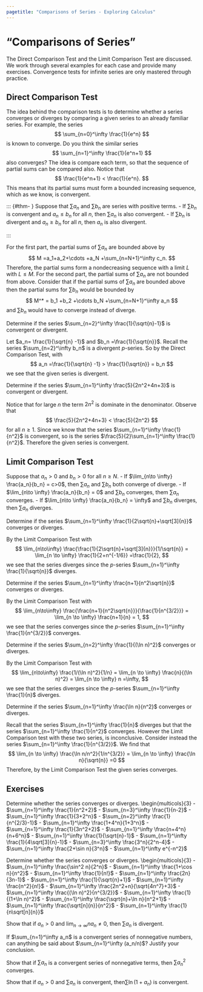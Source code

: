 ```yaml
---
pagetitle: "Comparisons of Series - Exploring Calculus"
---
```

# "Comparisons of Series"


The Direct Comparison Test and the Limit Comparison Test are discussed. We work through several examples for each case and provide many exercises. Convergence tests for infinite series are only mastered through practice.


## Direct Comparison Test

The idea behind the comparison tests is to determine whether a series converges or diverges by comparing a given series to an already familiar series. 
For example, the series 
$$
\sum_{n=0}^\infty \frac{1}{e^n}
$$ 
is known to converge. 
Do you think the similar series
$$
\sum_{n=1}^\infty \frac{1}{e^n+1}
$$
also converges?
The idea is compare each term, so that the sequence of partial sums can be compared also. 
Notice that 
$$
\frac{1}{e^n+1} < \frac{1}{e^n}.
$$
This means that its partial sums must form a bounded increasing sequence, which as we know, is convergent. 



::: {#thm- } \label{Direct Comparison Test}
Suppose that $\sum a_n$ and $\sum b_n$ are series with positive terms. 
 - If $\sum b_n$ is convergent and $a_n\leq b_n$ for all $n$, then $\sum a_n$ is also convergent.
- If  $\sum b_n$ is divergent and $a_n \geq b_n$ for all $n$, then $a_n$ is also divergent. 
 
::: 

::: {.proof }
For the first part, the partial sums of $\sum a_n$ are bounded above by 
$$
M =a_1+a_2+\cdots +a_N +\sum_{n=N+1}^\infty c_n.
$$
Therefore, the partial sums form a nondecreasing sequence with a limit $L$ with $L\leq M$.
For the second part, the partial sums of $\sum a_n$ are not bounded from above.
Consider that if the partial sums of $\sum a_n$ are bounded above then the partial sums for $\sum b_n$ would be bounded by 
$$
M^* = b_1 +b_2 +\cdots b_N +\sum_{n=N+1}^\infty a_n
$$
and $\sum b_n$ would have to converge instead of diverge. 
::: 

::: {#exm- } 
Determine if the series $\sum_{n=2}^\infty \frac{1}{\sqrt{n}-1}$ is convergent or divergent.  
::: 

::: {.solution }
Let $a_n= \frac{1}{\sqrt{n} -1}$ and $b_n =\frac{1}{\sqrt{n}}$. 
Recall the series $\sum_{n=2}^\infty b_n$ is a divergent $p$-series. 
So by the Direct Comparison Test, with 
$$
a_n =\frac{1}{\sqrt{n} -1} > \frac{1}{\sqrt{n}} = b_n
$$
we see that the given series is divergent. 
::: 

::: {#exm- } 
Determine if the series $\sum_{n=1}^\infty \frac{5}{2n^2+4n+3}$ is convergent or divergent.  
::: 

::: {.solution }
Notice that for large $n$ the term $2n^2$ is dominate in the denominator. Observe that
$$
\frac{5}{2n^2+4n+3} < \frac{5}{2n^2}
$$
for all $n\geq 1$. 
Since we know that the series $\sum_{n=1}^\infty \frac{1}{n^2}$ is convergent, so is the series $\frac{5}{2}\sum_{n=1}^\infty \frac{1}{n^2}$.
Therefore the given series is convergent. 
::: 


## Limit Comparison Test

::: {#thm- } 
Suppose that $a_n>0$ and $b_n>0$ for all $n\geq N$.
 - If $\lim_{n\to \infty} \frac{a_n}{b_n} = c>0$, then $\sum a_n$ and $\sum b_n$ both converge of diverge. 
- If $\lim_{n\to \infty} \frac{a_n}{b_n} = 0$ and $\sum b_n$ converges, them $\sum a_n$ converges. 
- If $\lim_{n\to \infty} \frac{a_n}{b_n} = \infty$ and $\sum b_n$ diverges, then $\sum a_n$ diverges. 
 
::: 


::: {#exm- } 
Determine if the series $\sum_{n=1}^\infty \frac{1}{2\sqrt{n}+\sqrt[3]{n}}$ converges or diverges. 
::: 

::: {.solution }
By the Limit Comparison Test with
$$
\lim_{n\to\infty} \frac{\frac{1}{2\sqrt{n}+\sqrt[3]{n}}}{1/\sqrt{n}} = \lim_{n \to \infty} \frac{1}{2+n^{-1/6}} =\frac{1}{2},
$$
we see that the series diverges since the $p$-series $\sum_{n=1}^\infty \frac{1}{\sqrt{n}}$ diverges.
::: 

::: {#exm- } 
Determine if the series $\sum_{n=1}^\infty \frac{n+1}{n^2\sqrt{n}}$ converges or diverges. 
::: 

::: {.solution }
By the Limit Comparison Test with
$$
\lim_{n\to\infty} \frac{\frac{n+1}{n^2\sqrt{n}}}{\frac{1}{n^{3/2}}} = \lim_{n \to \infty} \frac{n+1}{n} = 1, 
$$
we see that the series converges since the $p$-series $\sum_{n=1}^\infty \frac{1}{n^{3/2}}$ converges.
::: 

::: {#exm- } 
Determine if the series $\sum_{n=2}^\infty \frac{1}{(\ln n)^2}$ converges or diverges. 
::: 

::: {.solution }
By the Limit Comparison Test with
$$
\lim_{n\to\infty} \frac{1/(\ln n)^2}{1/n} = \lim_{n \to \infty} \frac{n}{(\ln n)^2} = \lim_{n \to \infty} n =\infty, 
$$
we see that the series diverges since the $p$-series $\sum_{n=1}^\infty \frac{1}{n}$ diverges.
::: 


::: {#exm- } 
Determine if the series $\sum_{n=1}^\infty \frac{\ln n}{n^2}$ converges or diverges. 
::: 

::: {.solution }
Recall that the series $\sum_{n=1}^\infty \frac{1}{n}$ diverges but that the series $\sum_{n=1}^\infty \frac{1}{n^2}$ converges. 
However the Limit Comparison test with these two series, is inconclusive. 
Consider instead the series $\sum_{n=1}^\infty \frac{1}{n^{3/2}}$.
We find that 
$$
\lim_{n \to \infty} \frac{\ln n/n^2}{1/n^{3/2}} 
= \lim_{n \to \infty} \frac{\ln n}{\sqrt{n}} 
=0
$$
Therefore, by the Limit Comparison Test the given series converges. 
::: 



## Exercises

::: {#exr- } 
Determine whether the series converges or diverges. 
\begin{multicols}{3}
 - $\sum_{n=1}^\infty \frac{1}{n^2+2}$
- $\sum_{n=3}^\infty \frac{1}{n-2}$
- $\sum_{n=1}^\infty \frac{1}{3+2^n}$
- $\sum_{n=2}^\infty \frac{1}{n^{2/3}-1}$
- $\sum_{n=1}^\infty \frac{1+4^n}{1+3^n}$
- $\sum_{n=1}^\infty \frac{1}{3n^2+2}$
- $\sum_{n=1}^\infty \frac{n+4^n}{n+6^n}$
- $\sum_{n=1}^\infty \frac{1}{\sqrt{n}-1}$
- $\sum_{n=1}^\infty \frac{1}{4\sqrt[3]{n}-1}$
- $\sum_{n=3}^\infty \frac{3^n}{2^n-4}$
- $\sum_{n=1}^\infty \frac{2+\sin n}{3^n}$
- $\sum_{n=1}^\infty e^{-n^2}$
 
 
::: 


::: {#exr- } 
Determine whether the series converges or diverges. 
\begin{multicols}{3}
 - $\sum_{n=1}^\infty \frac{\sin^2 n}{2^n}$
- $\sum_{n=1}^\infty \frac{1+\cos n}{n^2}$
- $\sum_{n=1}^\infty \frac{1}{n!}$
- $\sum_{n=1}^\infty \frac{2n}{3n-1}$
- $\sum_{n=1}^\infty \frac{1}{\sqrt{n}+1}$
- $\sum_{n=1}^\infty \frac{n^2}{n!}$
- $\sum_{n=1}^\infty \frac{2n^2+n}{\sqrt{4n^7}+3}$
- $\sum_{n=1}^\infty \frac{(\ln n)^2}{n^{3/2}}$
- $\sum_{n=1}^\infty \frac{1}{(1+\ln n)^2}$
- $\sum_{n=1}^\infty \frac{\sqrt{n}+\ln n}{n^2+1}$
- $\sum_{n=1}^\infty \frac{\sqrt[n]{n}}{n^2}$
- $\sum_{n=1}^\infty \frac{1}{n\sqrt[n]{n}}$
 
 
::: 

::: {#exr- } 
Show that if $a_n > 0$  and $\lim_{n\to \infty} n a_n \neq 0$, then $\sum a_n$ is divergent. 
::: 

::: {#exr- } 
If $\sum_{n=1}^\infty a_n$ is a convergent series of nonnegative numbers, can anything be said about $\sum_{n=1}^\infty (a_n/n)$? Justify your conclusion. 
::: 

::: {#exr- } 
Show that if $\sum a_n$ is a convergent series of nonnegative terms, then $\sum a_n^2$ converges. 
::: 

::: {#exr- } 
Show that if $a_n > 0$ and $\sum a_n$ is convergent, then$\sum \ln(1+a_n)$ is convergent. 
::: 


